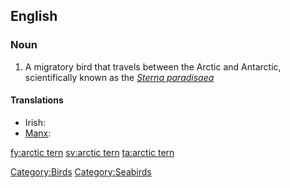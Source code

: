 ==English==
{{wikipedia}}
===Noun===
{{en-noun|sg=[[arctic]] [[tern]]}}

# A migratory bird that travels between the Arctic and Antarctic, scientifically known as the ''[[Wikispecies:Sterna paradisaea|Sterna paradisaea]]''

====Translations====
* Irish: {{t-|ga|geabhróg Artach|f|xs=Irish}}
* [[Manx]]: {{t-|gv|gant ny gibbinyn|m|xs=Manx}}

[[Category:Birds]]
[[Category:Seabirds]]

[[fy:arctic tern]]
[[sv:arctic tern]]
[[ta:arctic tern]]
